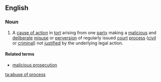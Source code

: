 ==English==

===Noun===
{{wikipedia}}
{{en-noun|head=[[abuse]] of [[process]]|-}}
# A [[cause of action]] in [[tort]] arising from one [[party]] making a [[malicious]] and [[deliberate]] [[misuse]] or [[perversion]] of regularly issued [[court]] [[process]] ([[civil]] or [[criminal]]) not [[justify|justified]] by the underlying legal action.

====Related terms====
* [[malicious prosecution]]

[[ta:abuse of process]]